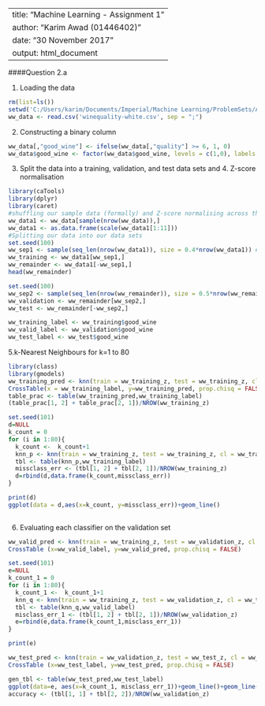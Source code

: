 
---
title: "Machine Learning - Assignment 1"
author: "Karim Awad (01446402)"
date: "30 November 2017"
output: html_document
---

####Question 2.a

1. Loading the data
```r
rm(list=ls())
setwd('C:/Users/karim/Documents/Imperial/Machine Learning/ProblemSets/Assignment1')
ww_data <- read.csv('winequality-white.csv', sep = ";")

```

2. Constructing a binary column

```r
ww_data[,"good_wine"] <- ifelse(ww_data[,"quality"] >= 6, 1, 0)
ww_data$good_wine <- factor(ww_data$good_wine, levels = c(1,0), labels = c("good_wine", "bad_wine"))

```

3. Split the data into a training, validation, and test data sets and 4. Z-score normalisation

```r
library(caTools)
library(dplyr)
library(caret)
#shuffling our sample data (formally) and Z-score normalising across the entire dataset
ww_data1 <- ww_data[sample(nrow(ww_data)),]
ww_data1 <- as.data.frame(scale(ww_data1[1:11]))
#Splitting our data into our data sets
set.seed(100)
ww_sep1 <- sample(seq_len(nrow(ww_data1)), size = 0.4*nrow(ww_data1)) #this does shuffle our sample again
ww_training <- ww_data1[ww_sep1,]
ww_remainder <- ww_data1[-ww_sep1,]
head(ww_remainder)

set.seed(100)
ww_sep2 <- sample(seq_len(nrow(ww_remainder)), size = 0.5*nrow(ww_remainder))
ww_validation <- ww_remainder[ww_sep2,]
ww_test <- ww_remainder[-ww_sep2,]

ww_training_label <- ww_training$good_wine
ww_valid_label <- ww_validation$good_wine
ww_test_label <- ww_test$good_wine


```

5.k-Nearest Neighbours for k=1 to 80

```r
library(class)
library(gmodels)
ww_training_pred <- knn(train = ww_training_z, test = ww_training_z, cl = ww_training_label, k = 80)
CrossTable(x = ww_training_label, y=ww_training_pred, prop.chisq = FALSE)
table_prac <- table(ww_training_pred,ww_training_label)
(table_prac[1, 2] + table_prac[2, 1])/NROW(ww_training_z)

set.seed(101)
d=NULL
k_count = 0
for (i in 1:80){
  k_count <-  k_count+1
  knn_p <- knn(train = ww_training_z, test = ww_training_z, cl = ww_training_label, k = i)
  tbl <- table(knn_p,ww_training_label)
  missclass_err <- (tbl[1, 2] + tbl[2, 1])/NROW(ww_training_z)
  d=rbind(d,data.frame(k_count,missclass_err))
}

print(d)
ggplot(data = d,aes(x=k_count, y=missclass_err))+geom_line()
  
```


6. Evaluating each classifier on the validation set

```r

ww_valid_pred <- knn(train = ww_training_z, test = ww_validation_z, cl = ww_training_label, k = 80)
CrossTable (x=ww_valid_label, y=ww_valid_pred, prop.chisq = FALSE)

set.seed(101)
e=NULL
k_count_1 = 0
for (i in 1:80){
  k_count_1 <-  k_count_1+1
  knn_q <- knn(train = ww_training_z, test = ww_validation_z, cl = ww_training_label, k = i)
  tbl <- table(knn_q,ww_valid_label)
  misclass_err_1 <- (tbl[1, 2] + tbl[2, 1])/NROW(ww_validation_z)
  e=rbind(e,data.frame(k_count_1,misclass_err_1))
}

print(e)
```

```r

ww_test_pred <- knn(train = ww_validation_z, test = ww_test_z, cl = ww_valid_label, k = 10)
CrossTable (x=ww_test_label, y=ww_test_pred, prop.chisq = FALSE)

gen_tbl <- table(ww_test_pred,ww_test_label)
ggplot(data=e, aes(x=k_count_1, misclass_err_1))+geom_line()+geom_line(data=d, aes(x=k_count, y=missclass_err))
accuracy <- (tbl[1, 1] + tbl[2, 2])/NROW(ww_validation_z)

```